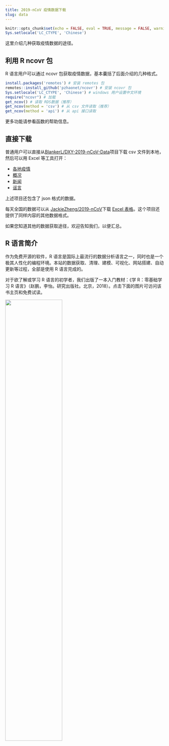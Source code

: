 ```yaml
---
title: 2019-nCoV 疫情数据下载
slug: data
---
```



```r
knitr::opts_chunk$set(echo = FALSE, eval = TRUE, message = FALSE, warning = FALSE, error = FALSE)
Sys.setlocale('LC_CTYPE', 'Chinese')
```

这里介绍几种获取疫情数据的途径。

## 利用 R ncovr 包

R 语言用户可以通过 ncovr 包获取疫情数据，基本囊括了后面介绍的几种格式。

```r
install.packages('remotes') # 安装 remotes 包
remotes::install_github('pzhaonet/ncovr') # 安装 ncovr 包
Sys.setlocale('LC_CTYPE', 'Chinese') # windows 用户设置中文环境
require("ncovr") # 加载
get_ncov() # 读取 RDS数据（推荐）
get_ncov(method = 'csv') # 从 csv 文件读取（推荐）
get_ncov(method = 'api') # 从 api 接口读取
```

更多功能请参看函数的帮助信息。

## 直接下载

普通用户可以直接从[BlankerL/DXY-2019-nCoV-Data](https://github.com/BlankerL/DXY-2019-nCoV-Data)项目下载 csv 文件到本地，然后可以用 Excel 等工具打开：

- [各地疫情](https://raw.githubusercontent.com/BlankerL/DXY-2019-nCoV-Data/master/csv/DXYArea.csv)
- [概况](https://raw.githubusercontent.com/BlankerL/DXY-2019-nCoV-Data/master/csv/DXYOverall.csv)
- [新闻](https://raw.githubusercontent.com/BlankerL/DXY-2019-nCoV-Data/master/csv/DXYNews.csv)
- [谣言](https://raw.githubusercontent.com/BlankerL/DXY-2019-nCoV-Data/master/csv/DXYRumors.csv)

上述项目还包含了 json 格式的数据。

每天全国的数据可以从 [JackieZheng/2019-nCoV](https://github.com/JackieZheng/2019-nCoV/)下载 [Excel 表格](https://github.com/JackieZheng/2019-nCoV/raw/master/Excel/data.xlsx)。这个项目还提供了同样内容的其他数据格式。

如果您知道其他的数据获取途径，欢迎告知我们，以便汇总。

## R 语言简介

作为免费开源的软件，R 语言是国际上最流行的数据分析语言之一，同时也是一个极其人性化的编程环境。本站的数据获取、清理、建模、可视化、网站搭建、自动更新等过程，全部是使用 R 语言完成的。

对于欲了解或学习 R 语言的初学者，我们出版了一本入门教材：《学 R：零基础学习 R 语言》（赵鹏，李怡。研究出版社。北京，2018）。点击下面的图片可访问该书主页和免费试读。

<a href="https://pzhaonet.github.io/xuer/"><img src="https://openr.pzhao.org/img/xuer_weidian.png"  width="60%" /></a>
